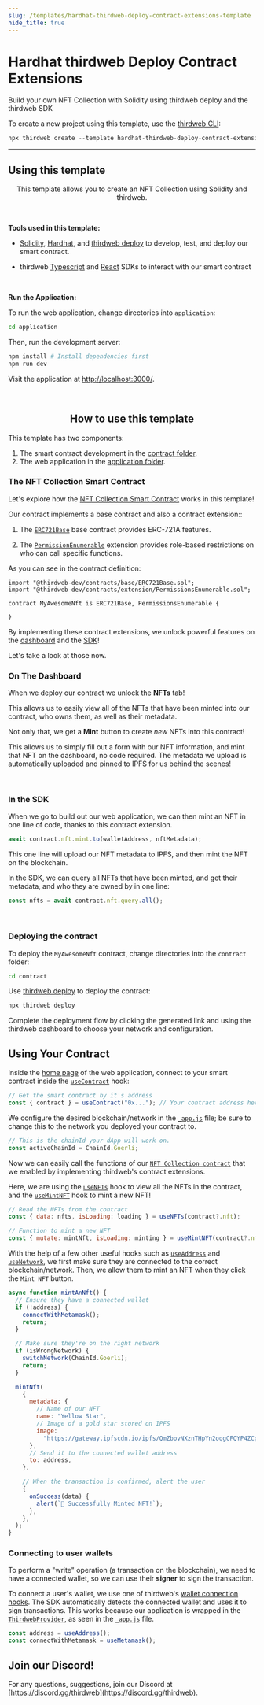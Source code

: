 ```yaml
---
slug: /templates/hardhat-thirdweb-deploy-contract-extensions-template
hide_title: true
---
```



# Hardhat thirdweb Deploy Contract Extensions

Build your own NFT Collection with Solidity using thirdweb deploy and the thirdweb SDK

To create a new project using this template, use the [thirdweb CLI](/thirdweb-cli):

```jsx
npx thirdweb create --template hardhat-thirdweb-deploy-contract-extensions
```

<div
  style={{
    display: "flex",
    flexDirection: "row",
    gap: "2%",
    marginBottom: 32,
    width: "100%",
    alignItems: "center",
    justifyContent: "center",
    marginTop: 16,
  }}
>
  <ViewCodeButton
    link="https://github.com/thirdweb-example/hardhat-thirdweb-deploy-contract-extensions"
    name="hardhat-thirdweb-deploy-contract-extensions"
  />
</div>

---

## Using this template

<p align="center">
  This template allows you to create an NFT Collection using Solidity and
  thirdweb.
</p>

<br />

<b>Tools used in this template: </b>

- [Solidity](https://docs.soliditylang.org/en/v0.8.14/), [Hardhat](https://hardhat.org/), and [thirdweb deploy](https://portal.thirdhttps://github.com/thirdweb-example/hardhat-thirdweb-deploy-contract-extensions.gitweb.com/thirdweb-deploy) to develop, test, and deploy our smart contract.

- thirdweb [Typescript](https://portal.thirdweb.com/typescript) and [React](https://portal.thirdweb.com/react) SDKs to interact with our smart contract

<br />

<b>Run the Application:</b>

To run the web application, change directories into `application`:

```bash
cd application
```

Then, run the development server:

```bash
npm install # Install dependencies first
npm run dev
```

Visit the application at [http://localhost:3000/](http://localhost:3000/).

<br />

<h2 align="center">How to use this template</h2>

This template has two components:

1. The smart contract development in the [contract folder](https://github.com/thirdweb-example/hardhat-thirdweb-deploy-contract-extensions/blob/main/contract).
2. The web application in the [application folder](https://github.com/thirdweb-example/hardhat-thirdweb-deploy-contract-extensions/blob/main/application).

<h3>The NFT Collection Smart Contract</h3>

Let's explore how the [NFT Collection Smart Contract](https://github.com/thirdweb-example/hardhat-thirdweb-deploy-contract-extensions/blob/main/contract/contracts/MyAwesomeNft.sol) works in this template!

Our contract implements a base contract and also a contract extension::

1. The [`ERC721Base`](https://portal.thirdweb.com/solidity-sdk/base-contracts/erc-721/erc721base) base contract provides ERC-721A features.

2. The [`PermissionEnumerable`](https://portal.thirdweb.com/solidity-sdk/contract-extensions/permissions#permissions-enumerable) extension provides role-based restrictions on who can call specific functions.

As you can see in the contract definition:

```solidity
import "@thirdweb-dev/contracts/base/ERC721Base.sol";
import "@thirdweb-dev/contracts/extension/PermissionsEnumerable.sol";

contract MyAwesomeNft is ERC721Base, PermissionsEnumerable {

}
```

By implementing these contract extensions, we unlock powerful features on the [dashboard](https://thirdweb.com/dashboard) and the [SDK](https://portal.thirdweb.com/building-web3-apps/setting-up-the-sdk)!

Let's take a look at those now.

### On The Dashboard

When we deploy our contract we unlock the **NFTs** tab!

This allows us to easily view all of the NFTs that have been minted into our contract, who owns them, as well as their metadata.

Not only that, we get a **Mint** button to create _new_ NFTs into this contract!

This allows us to simply fill out a form with our NFT information, and mint that NFT on the dashboard, no code required. The metadata we upload is automatically uploaded and pinned to IPFS for us behind the scenes!

<br />

### In the SDK

When we go to build out our web application, we can then mint an NFT in one line of code, thanks to this contract extension.

```jsx
await contract.nft.mint.to(walletAddress, nftMetadata);
```

This one line will upload our NFT metadata to IPFS, and then mint the NFT on the blockchain.

In the SDK, we can query all NFTs that have been minted, and get their metadata, and who they are owned by in one line:

```jsx
const nfts = await contract.nft.query.all();
```

<br />

<h3>Deploying the contract</h3>

To deploy the `MyAwesomeNft` contract, change directories into the `contract` folder:

```bash
cd contract
```

Use [thirdweb deploy](https://portal.thirdweb.com/thirdweb-cli) to deploy the contract:

```bash
npx thirdweb deploy
```

Complete the deployment flow by clicking the generated link and using the thirdweb dashboard to choose your network and configuration.

## Using Your Contract

Inside the [home page](https://github.com/thirdweb-example/hardhat-thirdweb-deploy-contract-extensions/blob/main/application/pages/index.js) of the web application, connect to your smart contract inside the [`useContract`](https://portal.thirdweb.com/react/react.usecontract#usecontract-function) hook:

```jsx
// Get the smart contract by it's address
const { contract } = useContract("0x..."); // Your contract address here (from the thirdweb dashboard)
```

We configure the desired blockchain/network in the [`_app.js`](https://github.com/thirdweb-example/hardhat-thirdweb-deploy-contract-extensions/blob/main/application/pages/_app.js) file; be sure to change this to the network you deployed your contract to.

```jsx
// This is the chainId your dApp will work on.
const activeChainId = ChainId.Goerli;
```

Now we can easily call the functions of our [`NFT Collection contract`](https://github.com/thirdweb-example/hardhat-thirdweb-deploy-contract-extensions/blob/main/contract/contracts/MyAwesomeNft.sol) that we enabled by implementing thirdweb's contract extensions.

Here, we are using the [`useNFTs`](https://portal.thirdweb.com/react/react.usenfts) hook to view all the NFTs in the contract, and the [`useMintNFT`](https://portal.thirdweb.com/react/react.usemintnft) hook to mint a new NFT!

```jsx
// Read the NFTs from the contract
const { data: nfts, isLoading: loading } = useNFTs(contract?.nft);

// Function to mint a new NFT
const { mutate: mintNft, isLoading: minting } = useMintNFT(contract?.nft);
```

With the help of a few other useful hooks such as [`useAddress`](https://portal.thirdweb.com/react/react.useaddress) and [`useNetwork`](https://portal.thirdweb.com/react/react.usenetwork), we first make sure they are connected to the correct blockchain/network. Then, we allow them to mint an NFT when they click the `Mint NFT` button.

```jsx
async function mintAnNft() {
  // Ensure they have a connected wallet
  if (!address) {
    connectWithMetamask();
    return;
  }

  // Make sure they're on the right network
  if (isWrongNetwork) {
    switchNetwork(ChainId.Goerli);
    return;
  }

  mintNft(
    {
      metadata: {
        // Name of our NFT
        name: "Yellow Star",
        // Image of a gold star stored on IPFS
        image:
          "https://gateway.ipfscdn.io/ipfs/QmZbovNXznTHpYn2oqgCFQYP4ZCpKDquenv5rFCX8irseo/0.png",
      },
      // Send it to the connected wallet address
      to: address,
    },

    // When the transaction is confirmed, alert the user
    {
      onSuccess(data) {
        alert(`🚀 Successfully Minted NFT!`);
      },
    },
  );
}
```

### Connecting to user wallets

To perform a "write" operation (a transaction on the blockchain), we need to have a connected wallet, so we can use their **signer** to sign the transaction.

To connect a user's wallet, we use one of thirdweb's [wallet connection hooks](https://portal.thirdweb.com/react/category/wallet-connection). The SDK automatically detects the connected wallet and uses it to sign transactions. This works because our application is wrapped in the [`ThirdwebProvider`](https://portal.thirdweb.com/react/react.thirdwebprovider), as seen in the [`_app.js`](https://github.com/thirdweb-example/hardhat-thirdweb-deploy-contract-extensions/blob/main/application/pages/_app.js) file.

```jsx
const address = useAddress();
const connectWithMetamask = useMetamask();
```

## Join our Discord!

For any questions, suggestions, join our Discord at [https://discord.gg/thirdweb](https://discord.gg/thirdweb).
